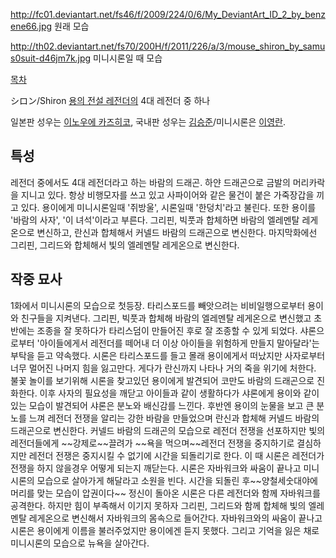 http://fc01.deviantart.net/fs46/f/2009/224/0/6/My_DeviantArt_ID_2_by_benzene66.jpg
원래 모습

http://th02.deviantart.net/fs70/200H/f/2011/226/a/3/mouse_shiron_by_samus0suit-d46jm7k.jpg
미니시론일 때 모습



[[목차]]


シロン/Shiron
[[용의 전설 레전더]]의 4대 레전더 중 하나

일본판 성우는 [[이노우에 카즈히코]], 국내판 성우는 [[김승준]]/미니시론은 [[이영란]].

== 특성 ==
레전더 중에서도 4대 레전더라고 하는 바람의 드래곤. 하얀 드래곤으로 금발의 머리카락을 지니고 있다. 항상 비행모자를 쓰고 있고 사파이어와 같은 물건이 붙은 가죽장갑을 끼고 있다. 용이에게 미니시론일때 '쥐방울', 시론일때 '한덩치'라고 불린다. 또한 용이를 '바람의 사자', '이 녀석'이라고 부른다. 그리핀, 빅풋과 합체하면 바람의 엘레멘탈 레게온으로 변신하고, 란신과 합체해서 커넬드 바람의 드래곤으로 변신한다. 마지막화에선 그리핀, 그리드와 합체해서 빛의 엘레멘탈 레게온으로 변신한다.

== 작중 묘사 ==
1화에서 미니시론의 모습으로 첫등장. 타리스포드를 빼앗으려는 비비일행으로부터 용이와 친구들을 지켜낸다. 그리핀, 빅풋과 합체해 바람의 엘레멘탈 레게온으로 변신했고 초반에는 조종을 잘 못하다가 타리스덤이 만들어진 후로 잘 조종할 수 있게 되었다. 샤론으로부터 '아이들에게서 레전더를 떼어내 더 이상 아이들을 위험하게 만들지 말아달라'는 부탁을 듣고 약속했다. 시론은 타리스포드를 들고 몰래 용이에게서 떠났지만 사자로부터 너무 멀어진 나머지 힘을 잃고만다. 게다가 란신까지 나타나 거의 죽을 위기에 처한다. 불꽃 놀이를 보기위해 시론을 찾고있던 용이에게 발견되어 코만도 바람의 드래곤으로 진화한다. 이후 사자의 필요성을 깨닫고 아이들과 같이 생활하다가 샤론에게 용이와 같이 있는 모습이 발견되어 샤론은 분노와 배신감를 느낀다. 후반엔 용이의 눈물을 보고 큰 분노를 느껴 레전더 전쟁을 알리는 강한 바람을 만들었으며 란신과 합체해 커넬드 바람의 드래곤으로 변신한다. 커넬드 바람의 드래곤의 모습으로 레전더 전쟁을 선포하지만 빛의 레전더들에게 ~~강제로~~끌려가 ~~욕을 먹으며~~레전더 전쟁을 중지하기로 결심하지만 레전더 전쟁은 중지시킬 수 없기에 시간을 되돌리기로 한다. 이 때 시론은 레전더가 전쟁을 하지 않을경우 어떻게 되는지 깨닫는다. 시론은 자바워크와 싸움이 끝나고 미니시론의 모습으로 살아가게 해달라고 소원을 빈다. 시간을 되돌린 후~~양철세숫대야에 머리를 맞는 모습이 압권이다~~ 정신이 돌아온 시론은 다른 레전더와 함께 자바워크를 공격한다. 하지만 힘이 부족해서 이기지 못하자 그리핀, 그리드와 함께 합체해 빛의 엘레멘탈 레게온으로 변신해서 자바워크의 몸속으로 들어간다. 자바워크와의 싸움이 끝나고 시론은 용이에게 이름을 불러주었지만 용이에겐 듣지 못했다. 그리고 기억을 잃은 채로 미니시론의 모습으로 뉴욕을 살아간다.
